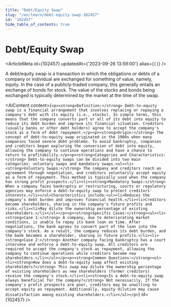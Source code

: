 ```yaml
---
title: "Debt/Equity Swap"
slug: "/en/learn/debt-equity-swap-102457"
id: "102457"
hide_table_of_contents: true
---
```



# Debt/Equity Swap

<ArticleMeta id={102457} updatedAt={'2023-09-26 13:59:00'} alias={`[]`} />
<div className='border-solid border-b border-t-0 my-4 border-[var(--ifm-color-gray-300)]' />

A debt/equity swap is a transaction in which the obligations or debts of a company or individual are exchanged for something of value, namely, equity. In the case of a publicly-traded company, this generally entails an exchange of bonds for stock. The value of the stocks and bonds being exchanged is typically determined by the market at the time of the swap.

<AIContent content={`<p><strong>Definition:</strong> Debt-to-equity swap is a financial arrangement that involves replacing or repaying a company's debt with its equity (i.e., stocks). In simple terms, this means that the company converts part or all of its debt into equity to reduce its debt burden and improve its financial situation. Creditors (usually banks or other debt holders) agree to accept the company's stock as a form of debt repayment.</p><p><strong>Origin:</strong> The concept of debt-to-equity swap originated in the 1980s when many companies faced severe debt problems. To avoid bankruptcy, companies and creditors began exploring the conversion of debt into equity, allowing the company to continue operations and have a chance to return to profitability.</p><p><strong>Categories and Characteristics:</strong> Debt-to-equity swaps can be divided into two main categories: voluntary swaps and mandatory swaps.<ul><li><strong>Voluntary Swaps:</strong> The company and creditors reach an agreement through negotiation, and creditors voluntarily accept equity as a form of repayment. This method is typically used when the company has strong profit prospects.</li><li><strong>Mandatory Swaps:</strong> When a company faces bankruptcy or restructuring, courts or regulatory agencies may enforce a debt-to-equity swap to protect creditors' interests.</li></ul>Characteristics include:<ul><li>Reduces the company's debt burden and improves financial health.</li><li>Creditors become shareholders, sharing in the company's future profits and risks.</li><li>May dilute the ownership percentage of existing shareholders.</li></ul></p><p><strong>Specific Cases:</strong><ul><li><strong>Case 1:</strong> A company, due to deteriorating market conditions, is unable to repay its bank loan on time. After negotiations, the bank agrees to convert part of the loan into the company's stock. As a result, the company reduces its debt burden, and the bank becomes a shareholder, sharing in future profits.</li><li><strong>Case 2:</strong> Another company facing bankruptcy has a court intervene and enforce a debt-to-equity swap. All creditors are required to accept the company's stock as repayment, allowing the company to continue operations while creditors become new shareholders.</li></ul></p><p><strong>Common Questions:</strong><ul><li><strong>How does a debt-to-equity swap affect existing shareholders?</strong> This swap may dilute the ownership percentage of existing shareholders as new shareholders (former creditors) receive the company's stock.</li><li><strong>Is a debt-to-equity swap always beneficial for the company?</strong> Not necessarily. If the company's profit prospects are poor, creditors may be unwilling to accept equity as repayment. Additionally, equity dilution may cause dissatisfaction among existing shareholders.</li></ul></p>`} id={102457} />

